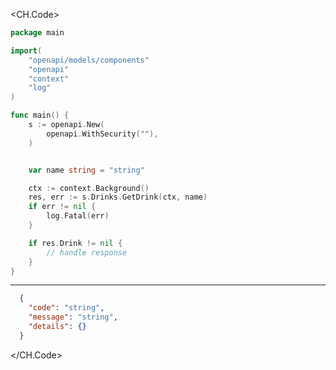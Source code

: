 
<CH.Code>
```go GetDrink.go
package main

import(
	"openapi/models/components"
	"openapi"
	"context"
	"log"
)

func main() {
    s := openapi.New(
        openapi.WithSecurity(""),
    )


    var name string = "string"

    ctx := context.Background()
    res, err := s.Drinks.GetDrink(ctx, name)
    if err != nil {
        log.Fatal(err)
    }

    if res.Drink != nil {
        // handle response
    }
}
```
---

```json Example Response
  {
    "code": "string",
    "message": "string",
    "details": {}
  }
```
</CH.Code>
